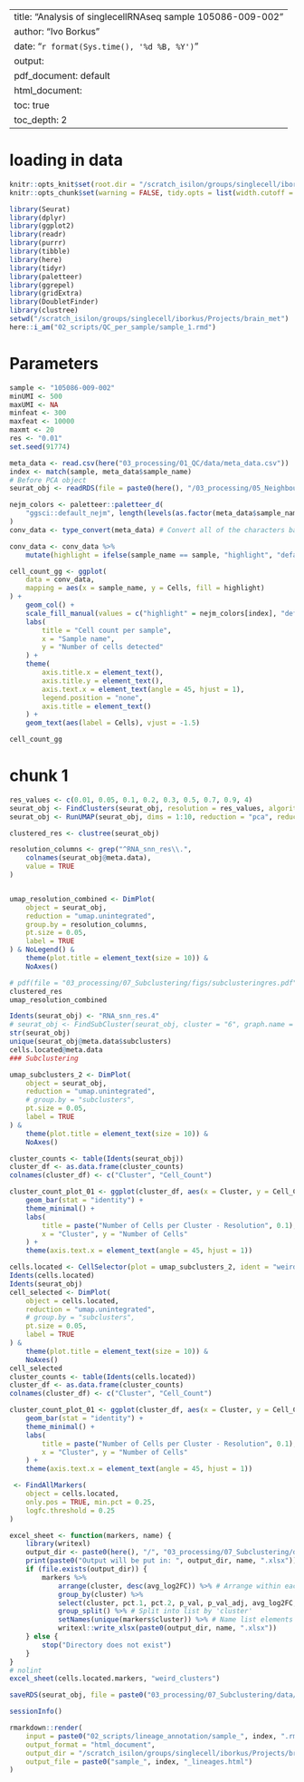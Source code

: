 
---
title: "Analysis of singlecellRNAseq sample 105086-009-002"
author: "Ivo Borkus"
date: "`r format(Sys.time(), '%d %B, %Y')`"
output:  
  pdf_document: default
  html_document:
    toc: true
    toc_depth: 2
---

# loading in data

```r
knitr::opts_knit$set(root.dir = "/scratch_isilon/groups/singlecell/iborkus/Projects/brain_met") # nolint
knitr::opts_chunk$set(warning = FALSE, tidy.opts = list(width.cutoff = 60), tidy = TRUE) # nolint
```


```R
library(Seurat)
library(dplyr)
library(ggplot2)
library(readr)
library(purrr)
library(tibble)
library(here)
library(tidyr)
library(paletteer)
library(ggrepel)
library(gridExtra)
library(DoubletFinder)
library(clustree)
setwd("/scratch_isilon/groups/singlecell/iborkus/Projects/brain_met")
here::i_am("02_scripts/QC_per_sample/sample_1.rmd")
```

# Parameters

```R
sample <- "105086-009-002"
minUMI <- 500
maxUMI <- NA
minfeat <- 300
maxfeat <- 10000
maxmt <- 20
res <- "0.01"
set.seed(91774)
```

```R
meta_data <- read.csv(here("03_processing/01_QC/data/meta_data.csv"))
index <- match(sample, meta_data$sample_name)
# Before PCA object
seurat_obj <- readRDS(file = paste0(here(), "/03_processing/05_Neighbours/data/subsets/", sample, "_NN.rds"))
```

```R
nejm_colors <- paletteer::paletteer_d(
    "ggsci::default_nejm", length(levels(as.factor(meta_data$sample_name)))
)
conv_data <- type_convert(meta_data) # Convert all of the characters back into numeric etc.

conv_data <- conv_data %>%
    mutate(highlight = ifelse(sample_name == sample, "highlight", "default"))

cell_count_gg <- ggplot(
    data = conv_data,
    mapping = aes(x = sample_name, y = Cells, fill = highlight)
) +
    geom_col() +
    scale_fill_manual(values = c("highlight" = nejm_colors[index], "default" = "grey")) + # Custom colors
    labs(
        title = "Cell count per sample",
        x = "Sample name",
        y = "Number of cells detected"
    ) +
    theme(
        axis.title.x = element_text(),
        axis.title.y = element_text(),
        axis.text.x = element_text(angle = 45, hjust = 1),
        legend.position = "none",
        axis.title = element_text()
    ) +
    geom_text(aes(label = Cells), vjust = -1.5)

cell_count_gg
```


# chunk 1


```R
res_values <- c(0.01, 0.05, 0.1, 0.2, 0.3, 0.5, 0.7, 0.9, 4)
seurat_obj <- FindClusters(seurat_obj, resolution = res_values, algorithm = 4)
seurat_obj <- RunUMAP(seurat_obj, dims = 1:10, reduction = "pca", reduction.name = "umap.unintegrated")

clustered_res <- clustree(seurat_obj)

resolution_columns <- grep("^RNA_snn_res\\.",
    colnames(seurat_obj@meta.data),
    value = TRUE
)


umap_resolution_combined <- DimPlot(
    object = seurat_obj,
    reduction = "umap.unintegrated",
    group.by = resolution_columns,
    pt.size = 0.05,
    label = TRUE
) & NoLegend() &
    theme(plot.title = element_text(size = 10)) &
    NoAxes()

# pdf(file = "03_processing/07_Subclustering/figs/subclusteringres.pdf")
clustered_res
umap_resolution_combined
```


```R
Idents(seurat_obj) <- "RNA_snn_res.4"
# seurat_obj <- FindSubCluster(seurat_obj, cluster = "6", graph.name = "RNA_snn", subcluster.name = "subclusters")
str(seurat_obj)
unique(seurat_obj@meta.data$subclusters)
cells.located@meta.data
### Subclustering

umap_subclusters_2 <- DimPlot(
    object = seurat_obj,
    reduction = "umap.unintegrated",
    # group.by = "subclusters",
    pt.size = 0.05,
    label = TRUE
) &
    theme(plot.title = element_text(size = 10)) &
    NoAxes()
```

```R


cluster_counts <- table(Idents(seurat_obj))
cluster_df <- as.data.frame(cluster_counts)
colnames(cluster_df) <- c("Cluster", "Cell_Count")

cluster_count_plot_01 <- ggplot(cluster_df, aes(x = Cluster, y = Cell_Count, fill = Cluster)) +
    geom_bar(stat = "identity") +
    theme_minimal() +
    labs(
        title = paste("Number of Cells per Cluster - Resolution", 0.1),
        x = "Cluster", y = "Number of Cells"
    ) +
    theme(axis.text.x = element_text(angle = 45, hjust = 1))

```





```R
cells.located <- CellSelector(plot = umap_subclusters_2, ident = "weird_cluster", object = seurat_obj)
Idents(cells.located)
Idents(seurat_obj)
cell_selected <- DimPlot(
    object = cells.located,
    reduction = "umap.unintegrated",
    # group.by = "subclusters",
    pt.size = 0.05,
    label = TRUE
) &
    theme(plot.title = element_text(size = 10)) &
    NoAxes()
cell_selected
cluster_counts <- table(Idents(cells.located))
cluster_df <- as.data.frame(cluster_counts)
colnames(cluster_df) <- c("Cluster", "Cell_Count")

cluster_count_plot_01 <- ggplot(cluster_df, aes(x = Cluster, y = Cell_Count, fill = Cluster)) +
    geom_bar(stat = "identity") +
    theme_minimal() +
    labs(
        title = paste("Number of Cells per Cluster - Resolution", 0.1),
        x = "Cluster", y = "Number of Cells"
    ) +
    theme(axis.text.x = element_text(angle = 45, hjust = 1))

 <- FindAllMarkers(
    object = cells.located,
    only.pos = TRUE, min.pct = 0.25,
    logfc.threshold = 0.25
)

excel_sheet <- function(markers, name) {
    library(writexl)
    output_dir <- paste0(here(), "/", "03_processing/07_Subclustering/data/subsets/lineage/markers/")
    print(paste0("Output will be put in: ", output_dir, name, ".xlsx"))
    if (file.exists(output_dir)) {
        markers %>%
            arrange(cluster, desc(avg_log2FC)) %>% # Arrange within each cluster
            group_by(cluster) %>%
            select(cluster, pct.1, pct.2, p_val, p_val_adj, avg_log2FC, gene) %>%
            group_split() %>% # Split into list by 'cluster'
            setNames(unique(markers$cluster)) %>% # Name list elements
            writexl::write_xlsx(paste0(output_dir, name, ".xlsx"))
    } else {
        stop("Directory does not exist")
    }
}
# nolint
excel_sheet(cells.located.markers, "weird_clusters")
```

```R
saveRDS(seurat_obj, file = paste0("03_processing/07_Subclustering/data/subsets/lineage/", sample, ".rds"))
```


```R
sessionInfo()
```


```R
rmarkdown::render(
    input = paste0("02_scripts/lineage_annotation/sample_", index, ".rmd"),
    output_format = "html_document",
    output_dir = "/scratch_isilon/groups/singlecell/iborkus/Projects/brain_met/02_scripts/knits/lineage_annotation",
    output_file = paste0("sample_", index, "_lineages.html")
)
```